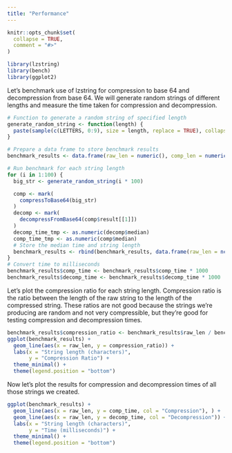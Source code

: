 ```yaml
---
title: "Performance"
---
```


```r
knitr::opts_chunk$set(
  collapse = TRUE,
  comment = "#>"
)
```

```r
library(lzstring)
library(bench)
library(ggplot2)
```

Let's benchmark use of lzstring for compression to base 64 and decompression from base 64. We will generate random strings of different lengths and measure the time taken for compression and decompression.

```r
# Function to generate a random string of specified length
generate_random_string <- function(length) {
  paste(sample(c(LETTERS, 0:9), size = length, replace = TRUE), collapse = "")
}

# Prepare a data frame to store benchmark results
benchmark_results <- data.frame(raw_len = numeric(), comp_len = numeric(),comp_time = numeric(), decomp_time = numeric())

# Run benchmark for each string length
for (i in 1:100) {
  big_str <- generate_random_string(i * 100)

  comp <- mark(
    compressToBase64(big_str)
  )
  decomp <- mark(
    decompressFromBase64(comp$result[[1]])
  )
  decomp_time_tmp <- as.numeric(decomp$median)
  comp_time_tmp <- as.numeric(comp$median)
  # Store the median time and string length
  benchmark_results <- rbind(benchmark_results, data.frame(raw_len = nchar(big_str), comp_len = nchar(comp$result), comp_time = comp_time_tmp, decomp_time = decomp_time_tmp))
}
# Convert time to milliseconds
benchmark_results$comp_time <- benchmark_results$comp_time * 1000
benchmark_results$decomp_time <- benchmark_results$decomp_time * 1000
```

Let's plot the compression ratio for each string length. Compression ratio is the ratio between the length of the raw string to the length of the compressed string. These ratios are not good because the strings we're producing are random and not very compressible, but they're good for testing compression and decompression times.

```r
benchmark_results$compression_ratio <- benchmark_results$raw_len / benchmark_results$comp_len
ggplot(benchmark_results) + 
  geom_line(aes(x = raw_len, y = compression_ratio)) +
  labs(x = "String length (characters)",
       y = "Compression Ratio") +
  theme_minimal() +
  theme(legend.position = "bottom")
```

Now let's plot the results for compression and decompression times of all those strings we created.

```r
ggplot(benchmark_results) +
  geom_line(aes(x = raw_len, y = comp_time, col = "Compression"), ) +
  geom_line(aes(x = raw_len, y = decomp_time, col = "Decompression")) +
  labs(x = "String length (characters)",
       y = "Time (milliseconds)") +
  theme_minimal() +
  theme(legend.position = "bottom")
```
